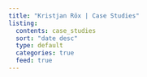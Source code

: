 ```yaml
---
title: "Kristjan Röx | Case Studies"
listing:
  contents: case_studies
  sort: "date desc"
  type: default
  categories: true
  feed: true
---
```

